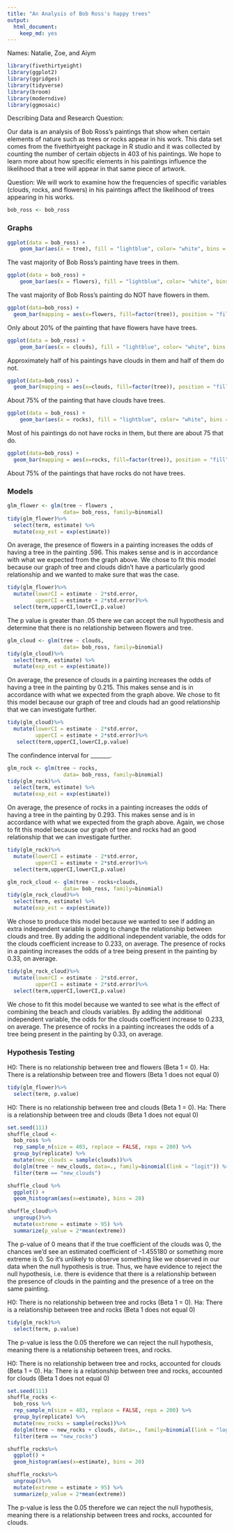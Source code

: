 ```yaml
---
title: "An Analysis of Bob Ross's happy trees"
output: 
  html_document:
    keep_md: yes
---
```

Names: Natalie, Zoe, and Aiym
```r
library(fivethirtyeight) 
library(ggplot2)
library(ggridges)
library(tidyverse)
library(broom)
library(moderndive)
library(ggmosaic)
```

Describing Data and Research Question:

Our data is an analysis of Bob Ross's paintings that show when certain elements of nature such as trees or rocks appear in his work. This data set comes from the fivethirtyeight package in R studio and it was collected by counting the number of certain objects in 403 of his paintings. We hope to learn more about how specific elements in his paintings influence the likelihood that a tree will appear in that same piece of artwork.

Question: We will work to examine how the frequencies of specific variables (clouds, rocks, and flowers) in his paintings affect the likelihood of trees appearing in his works. 

```r
bob_ross <- bob_ross
```


### Graphs

```r
ggplot(data = bob_ross) +
    geom_bar(aes(x = tree), fill = "lightblue", color= "white", bins = 10)
```

The vast majority of Bob Ross's painting have trees in them.


```r
ggplot(data = bob_ross) +
    geom_bar(aes(x = flowers), fill = "lightblue", color= "white", bins = 10)
```

The vast majority of Bob Ross's painting do NOT have flowers in them.

```r
ggplot(data=bob_ross) +
  geom_bar(mapping = aes(x=flowers, fill=factor(tree)), position = "fill")
```

Only about 20% of the painting that have flowers have have trees.

```r
ggplot(data = bob_ross) +
    geom_bar(aes(x = clouds), fill = "lightblue", color= "white", bins = 10)
```

Approximately half of his paintings have clouds in them and half of them do not.


```r
ggplot(data=bob_ross) +
  geom_bar(mapping = aes(x=clouds, fill=factor(tree)), position = "fill")
```

About 75% of the painting that have clouds have trees.


```r
ggplot(data = bob_ross) +
    geom_bar(aes(x = rocks), fill = "lightblue", color= "white", bins = 10)
```

Most of his paintings do not have rocks in them, but there are about 75 that do.


```r
ggplot(data=bob_ross) +
  geom_bar(mapping = aes(x=rocks, fill=factor(tree)), position = "fill")
```

About 75% of the paintings that have rocks do not have trees.


### Models


```r
glm_flower <- glm(tree ~ flowers ,
                  data= bob_ross, family=binomial)
tidy(glm_flower)%>% 
  select(term, estimate) %>% 
  mutate(exp_est = exp(estimate))
```

On average, the presence of flowers in a painting increases the odds of having a tree in the painting .596. This makes sense and is in accordance with what we expected from the graph above. We chose to fit this model because our graph of tree and clouds didn't have a particularly good relationship and we wanted to make sure that was the case.

```r
tidy(glm_flower)%>%
  mutate(lowerCI = estimate - 2*std.error,
         upperCI = estimate + 2*std.error)%>%
  select(term,upperCI,lowerCI,p.value)
```

The p value is greater than .05 there we can accept the null hypothesis and determine that there is no relationship between flowers and tree.

```r
glm_cloud <- glm(tree ~ clouds,
                  data= bob_ross, family=binomial)
tidy(glm_cloud)%>% 
  select(term, estimate) %>% 
  mutate(exp_est = exp(estimate))
```

On average, the presence of clouds in a painting increases the odds of having a tree in the painting by 0.215. This makes sense and is in accordance with what we expected from the graph above. We chose to fit this model because our graph of tree and clouds had an good relationship that we can investigate further.


```r
tidy(glm_cloud)%>%
  mutate(lowerCI = estimate - 2*std.error,
         upperCI = estimate + 2*std.error)%>%
   select(term,upperCI,lowerCI,p.value)
```

The confindence interval for _______. 

```r
glm_rock <- glm(tree ~ rocks,
                  data= bob_ross, family=binomial)
tidy(glm_rock)%>% 
  select(term, estimate) %>% 
  mutate(exp_est = exp(estimate))
```

On average, the presence of rocks in a painting increases the odds of having a tree in the painting by 0.293. This makes sense and is in accordance with what we expected from the graph above. Again, we chose to fit this model because our graph of tree and rocks had an good relationship that we can investigate further.


```r
tidy(glm_rock)%>%
  mutate(lowerCI = estimate - 2*std.error,
         upperCI = estimate + 2*std.error)%>%
  select(term,upperCI,lowerCI,p.value)
```


```r
glm_rock_cloud <- glm(tree ~ rocks+clouds,
                  data= bob_ross, family=binomial)
tidy(glm_rock_cloud)%>% 
  select(term, estimate) %>% 
  mutate(exp_est = exp(estimate))
```

We chose to produce this model because we wanted to see if adding an extra independent variable is going to change the relationship between clouds and tree. By adding the additional independent variable, the odds for the clouds coefficient increase to 0.233, on average. The presence of rocks in a painting increases the odds of a tree being present in the painting by 0.33, on average.  


```r
tidy(glm_rock_cloud)%>%
  mutate(lowerCI = estimate - 2*std.error,
         upperCI = estimate + 2*std.error)%>%
  select(term,upperCI,lowerCI,p.value)
```


We chose to fit this model because we wanted to see what is the effect of combining the beach and clouds variables. By adding the additional independent variable, the odds for the clouds coefficient increase to 0.233, on average. The presence of rocks in a painting increases the odds of a tree being present in the painting by 0.33, on average.  


### Hypothesis Testing

H0: There is no relationship between tree and flowers (Beta 1 = 0).
Ha: There is a relationship between tree and flowers (Beta 1 does not equal 0)


```r
tidy(glm_flower)%>%
  select(term, p.value)
```


H0: There is no relationship between tree and clouds (Beta 1 = 0).
Ha: There is a relationship between tree and clouds (Beta 1 does not equal 0)

```r
set.seed(111)
shuffle_cloud <-
  bob_ross %>% 
  rep_sample_n(size = 403, replace = FALSE, reps = 200) %>% 
  group_by(replicate) %>% 
  mutate(new_clouds = sample(clouds))%>%
  do(glm(tree ~ new_clouds, data=., family=binomial(link = "logit")) %>% tidy()) %>%
  filter(term == "new_clouds")

shuffle_cloud %>% 
  ggplot() +
  geom_histogram(aes(x=estimate), bins = 20)
```

```r
shuffle_cloud%>%
  ungroup()%>%
  mutate(extreme = estimate > 95) %>% 
  summarize(p_value = 2*mean(extreme))
```

The p-value of 0 means that if the true coefficient of the clouds was 0, the chances we'd see an estimated coefficient of -1.455180	or something more extreme is 0. So it's unlikely to observe something like we observed in our data when the null hypothesis is true. Thus, we have evidence to reject the null hypothesis, i.e. there is evidence that there is a relationship between the presence of clouds in the painting and the presence of a tree on the same painting. 


H0: There is no relationship between tree and rocks (Beta 1 = 0).
Ha: There is a relationship between tree and rocks (Beta 1 does not equal 0)

```r
tidy(glm_rock)%>%
  select(term, p.value)
```

The p-value is less the 0.05 therefore we can reject the null hypothesis, meaning there is a relationship between trees, and rocks.


H0: There is no relationship between tree and rocks, accounted for clouds (Beta 1 = 0).
Ha: There is a relationship between tree and rocks, accounted for clouds (Beta 1 does not equal 0)


```r
set.seed(111)
shuffle_rocks <-
  bob_ross %>% 
  rep_sample_n(size = 403, replace = FALSE, reps = 200) %>% 
  group_by(replicate) %>% 
  mutate(new_rocks = sample(rocks))%>%
  do(glm(tree ~ new_rocks + clouds, data=., family=binomial(link = "logit")) %>% tidy()) %>%
  filter(term == "new_rocks")

shuffle_rocks%>%
  ggplot() +
  geom_histogram(aes(x=estimate), bins = 20)
```


```r
shuffle_rocks%>%
  ungroup()%>%
  mutate(extreme = estimate > 95) %>% 
  summarize(p_value = 2*mean(extreme))
```

The p-value is less the 0.05 therefore we can reject the null hypothesis, meaning there is a relationship between trees and rocks, accounted for clouds. 




